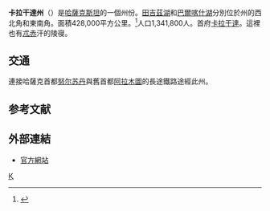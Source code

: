 {{NoteTA|G1=地名
|1 = zh:卡拉干達; zh-tw:加拉干達;
}}
{{Infobox settlement
| name                    = 卡拉干達州
| native_name             = {{lang|kk|Қарағанды облысы}}<br/>{{lang|ru|Карагандинская область}}
| settlement_type         = [[哈薩克行政區劃|州]]
| image_shield            = Coat of Arms of Karagandy Province.svg
| image_map               = Karagandy in Kazakhstan.svg
| timezone                = [[UTC+6|UTC+6]]
| website                 = http://www.karagandatour.kz/
}}
'''卡拉干達州'''（{{lang-kk|'''Қарағанды облысы'''}}）是[[哈薩克斯坦|哈薩克斯坦]]的一個州份。[[田吉茲湖|田吉茲湖]]和[[巴爾喀什湖|巴爾喀什湖]]分別位於州的西北角和東南角。面積428,000平方公里。<ref>{{Cite web |url=http://www.karaganda-region.kz/index.php?rus=obl |title=Акимат Карагандинской области, Караганда, сайт Караганды, сайт акимата Караганды, Карагандинская область: |access-date=2008-03-02 |archive-url=https://web.archive.org/web/20080217000734/http://www.karaganda-region.kz/index.php?rus=obl |archive-date=2008-02-17 |dead-url=yes }}</ref>人口1,341,800人。首府[[卡拉干達|卡拉干達]]。這裡也有[[朮赤|朮赤]]汗的陵寑。

==交通==
連接哈薩克首都[[努尔苏丹|努尔苏丹]]與舊首都[[阿拉木圖|阿拉木圖]]的長途鐵路途經此州。

== 参考文献 ==
<div class="references-small">
<references />
</div>

== 外部連結 ==
*[https://web.archive.org/web/20170430215658/http://www.karagandatour.kz/ 官方網站]

{{Authority control}}
{{中亚小作品}}
{{哈萨克斯坦行政区划}}

[[Category:哈薩克斯坦行政區劃|Қ]]